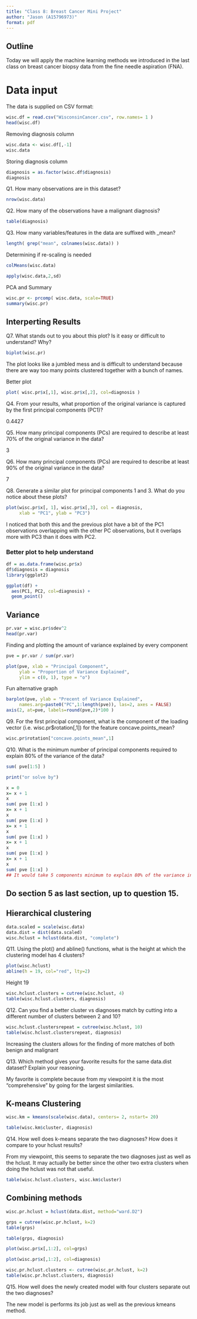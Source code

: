 ```yaml
---
title: "Class 8: Breast Cancer Mini Project"
author: "Jason (A15796973)"
format: pdf
---
```


## Outline
Today we will apply the machine learning methods we introduced in the last class on breast cancer biopsy data from the fine needle aspiration (FNA).

# Data input
The data is supplied on CSV format:

```r
wisc.df = read.csv("WisconsinCancer.csv", row.names= 1 )
head(wisc.df)
```

Removing diagnosis column
```r
wisc.data <- wisc.df[,-1]
wisc.data
```
Storing diagnosis column
```r
diagnosis = as.factor(wisc.df$diagnosis)
diagnosis
```

Q1. How many observations are in this dataset?
```r
nrow(wisc.data)
```


Q2. How many of the observations have a malignant diagnosis?
```r
table(diagnosis)
```


Q3. How many variables/features in the data are suffixed with _mean?
```r
length( grep("mean", colnames(wisc.data)) )
```

Determining if re-scaling is needed
```r
colMeans(wisc.data)

apply(wisc.data,2,sd)
```

PCA and Summary
```r
wisc.pr <- prcomp( wisc.data, scale=TRUE)
summary(wisc.pr)
```
## Interperting Results

Q7. What stands out to you about this plot? Is it easy or difficult to understand? Why?
```r
biplot(wisc.pr)
```
The plot looks like a jumbled mess and is difficult to understand because there are way too many points clustered together with a bunch of names.


Better plot
```r
plot( wisc.pr$x[,1], wisc.pr$x[,2], col=diagnosis )
```


Q4. From your results, what proportion of the original variance is captured by the first principal components (PC1)?


0.4427



Q5. How many principal components (PCs) are required to describe at least 70% of the original variance in the data?


3


Q6. How many principal components (PCs) are required to describe at least 90% of the original variance in the data?


7



Q8. Generate a similar plot for principal components 1 and 3. What do you notice about these plots?
```r
plot(wisc.pr$x[, 1], wisc.pr$x[,3], col = diagnosis, 
     xlab = "PC1", ylab = "PC3")
```

I noticed that both this and the previous plot have a bit of the PC1 observations overlapping with the other PC observations, but it overlaps more with PC3 than it does with PC2.

### Better plot to help understand
```r
df = as.data.frame(wisc.pr$x)
df$diagnosis = diagnosis
library(ggplot2)

ggplot(df) + 
  aes(PC1, PC2, col=diagnosis) + 
  geom_point()
```
## Variance

```r
pr.var = wisc.pr$sdev^2
head(pr.var)
```
Finding and plotting the amount of variance explained by every component
```r
pve = pr.var / sum(pr.var)

plot(pve, xlab = "Principal Component", 
     ylab = "Proportion of Variance Explained", 
     ylim = c(0, 1), type = "o")
```

Fun alternative graph
```r
barplot(pve, ylab = "Precent of Variance Explained",
     names.arg=paste0("PC",1:length(pve)), las=2, axes = FALSE)
axis(2, at=pve, labels=round(pve,2)*100 )
```

Q9. For the first principal component, what is the component of the loading vector (i.e. wisc.pr$rotation[,1]) for the feature concave.points_mean?

```r
wisc.pr$rotation["concave.points_mean",1]
```


Q10. What is the minimum number of principal components required to explain 80% of the variance of the data?
```r
sum( pve[1:5] )

print("or solve by")

x = 0
x= x + 1
x
sum( pve [1:x] )
x= x + 1
x
sum( pve [1:x] )
x= x + 1
x
sum( pve [1:x] )
x= x + 1
x
sum( pve [1:x] )
x= x + 1
x
sum( pve [1:x] )
## It would take 5 components minimum to explain 80% of the variance in data
```
## Do section 5 as last section, up to question 15.

## Hierarchical clustering

```r
data.scaled = scale(wisc.data)
data.dist = dist(data.scaled)
wisc.hclust = hclust(data.dist, "complete")
```

Q11. Using the plot() and abline() functions, what is the height at which the clustering model has 4 clusters?
```r
plot(wisc.hclust)
abline(h = 19, col="red", lty=2)
```
Height 19

```r
wisc.hclust.clusters = cutree(wisc.hclust, 4)
table(wisc.hclust.clusters, diagnosis)
```

Q12. Can you find a better cluster vs diagnoses match by cutting into a different number of clusters between 2 and 10?
```r
wisc.hclust.clustersrepeat = cutree(wisc.hclust, 10)
table(wisc.hclust.clustersrepeat, diagnosis)
```

Increasing the clusters allows for the finding of more matches of both benign and malignant

Q13. Which method gives your favorite results for the same data.dist dataset? Explain your reasoning.

My favorite is complete because from my viewpoint it is the most "comprehensive" by going for the largest similarities.

## K-means Clustering

```r
wisc.km = kmeans(scale(wisc.data), centers= 2, nstart= 20)
```

```r
table(wisc.km$cluster, diagnosis)
```

Q14. How well does k-means separate the two diagnoses? How does it compare to your hclust results?

From my viewpoint, this seems to separate the two diagnoses just as well as the hclust. It may actually be better since the other two extra clusters when doing the hclust was not that useful.

```r
table(wisc.hclust.clusters, wisc.km$cluster)
```

## Combining methods

```r
wisc.pr.hclust = hclust(data.dist, method="ward.D2")

grps = cutree(wisc.pr.hclust, k=2)
table(grps)

table(grps, diagnosis)

plot(wisc.pr$x[,1:2], col=grps)
```
```r
plot(wisc.pr$x[,1:2], col=diagnosis)

```

```r
wisc.pr.hclust.clusters <- cutree(wisc.pr.hclust, k=2)
table(wisc.pr.hclust.clusters, diagnosis)
```

Q15. How well does the newly created model with four clusters separate out the two diagnoses?

The new model is performs its job just as well as the previous kmeans method.